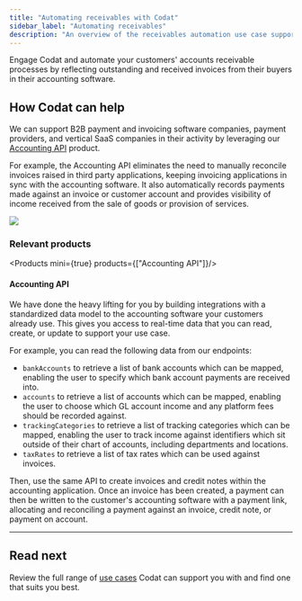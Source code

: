 ---
title: "Automating receivables with Codat"
sidebar_label: "Automating receivables"
description: "An overview of the receivables automation use case supported by Codat"
---


Engage Codat and automate your customers' accounts receivable processes by reflecting outstanding and received invoices from their buyers in their accounting software.

## How Codat can help

We can support B2B payment and invoicing software companies, payment providers, and vertical SaaS companies in their activity by leveraging our [Accounting API](/accounting-api/overview) product. 

For example, the Accounting API eliminates the need to manually reconcile invoices raised in third party applications, keeping invoicing applications in sync with the accounting software. It also automatically records payments made against an invoice or customer account and provides visibility of income received from the sale of goods or provision of services.

![](/img/use-cases/summary-pages/fad7ec95-4automating-receivables.png)

### Relevant products

<Products mini={true} products={["Accounting API"]}/>

#### Accounting API

We have done the heavy lifting for you by building integrations with a standardized data model to the accounting software your customers already use. This gives you access to real-time data that you can read, create, or update to support your use case.

For example, you can read the following data from our endpoints:

- `bankAccounts` to retrieve a list of bank accounts which can be mapped, enabling the user to specify which bank account payments are received into.
- `accounts` to retrieve a list of accounts which can be mapped, enabling the user to choose which GL account income and any platform fees should be recorded against.
- `trackingCategories` to retrieve a list of tracking categories which can be mapped, enabling the user to track income against identifiers which sit outside of their chart of accounts, including departments and locations.
- `taxRates` to retrieve a list of tax rates which can be used against invoices.

Then, use the same API to create invoices and credit notes within the accounting application. Once an invoice has been created, a payment can then be written to the customer's accounting software with a payment link, allocating and reconciling a payment against an invoice, credit note, or payment on account. 

---

## Read next

Review the full range of [use cases](/usecases/overview) Codat can support you with and find one that suits you best.